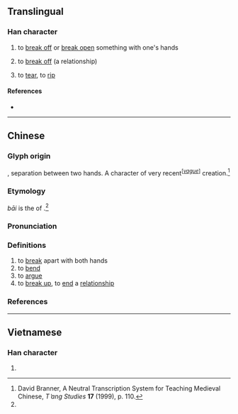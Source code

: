 {{character info/new}}
==Translingual==

===Han character===
{{Han char|rn=64|rad=手|as=08|sn=11|four=22550|canj=HQCHQ,QCHQ|ids=⿲手分手}}

# to [[break off]] or [[break ope]]n something with one's hands
# {{lb|mul|figuratively}} to [[break off]] (a relationship)
# {{lb|zh|Cantonese}} to [[tear]], to [[rip]]

====References====
* {{Han ref|kx=0440.181|dkj=12310|hdz=31890.020|uh=63B0|ud=25520|bh=D954|bd=55636}}

----

==Chinese==
{{zh-forms}}

===Glyph origin===
{{Han etym}}
{{Han compound|手|分|手|ls=ic}}, separation between two hands. A character of very recent<sup><nowiki>[</nowiki>''[[vague]]''<nowiki>]</nowiki></sup> creation.<ref name="Branner">David Branner, A Neutral Transcription System for Teaching Medieval Chinese, ''T ̔ang Studies'' '''17''' (1999), p. 110.</ref>

===Etymology===
''bāi'' is the {{w|literary and colloquial readings of Chinese characters|colloquial reading}} of {{l|zh|擘}}.<ref name="Branner" />

===Pronunciation===
{{zh-pron
|m=bāi
|ma=Zh-bai.ogg
|c=baai1,mak3,baai2
|h=pfs=
|md=
|mn=pai/tw,zz:póe
|mn_note=póe - written also as 掱
|w=
|mc=
|oc=y
|cat=v
}}

===Definitions===
{{zh-hanzi}}

# to [[break]] apart with both hands
# to [[bend]]<!---->
# to [[argue]]
# to [[break up]], to [[end]] a [[relationship]]

===References===
<references />

----

==Vietnamese==

===Han character===
{{vi-hantu|[[bài]]|rs=手08}}

# {{defn|lang=vi|sort=手08}}